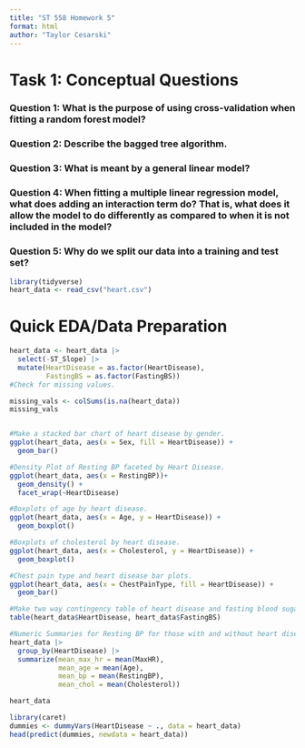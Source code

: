 ```yaml
---
title: "ST 558 Homework 5"
format: html
author: "Taylor Cesarski"
---
```


# Task 1: Conceptual Questions
### Question 1: What is the purpose of using cross-validation when fitting a random forest model?

### Question 2: Describe the bagged tree algorithm.

### Question 3: What is meant by a general linear model?

### Question 4: When fitting a multiple linear regression model, what does adding an interaction term do? That is, what does it allow the model to do differently as compared to when it is not included in the model?

### Question 5: Why do we split our data into a training and test set?


```r
library(tidyverse)
heart_data <- read_csv("heart.csv")
```

# Quick EDA/Data Preparation

```r
heart_data <- heart_data |>
  select(-ST_Slope) |>
  mutate(HeartDisease = as.factor(HeartDisease),
         FastingBS = as.factor(FastingBS))
#Check for missing values.

missing_vals <- colSums(is.na(heart_data))
missing_vals


#Make a stacked bar chart of heart disease by gender.
ggplot(heart_data, aes(x = Sex, fill = HeartDisease)) +
  geom_bar()

#Density Plot of Resting BP faceted by Heart Disease.
ggplot(heart_data, aes(x = RestingBP))+
  geom_density() +
  facet_wrap(~HeartDisease)

#Boxplots of age by heart disease.
ggplot(heart_data, aes(x = Age, y = HeartDisease)) +
  geom_boxplot()

#Boxplots of cholesterol by heart disease.
ggplot(heart_data, aes(x = Cholesterol, y = HeartDisease)) +
  geom_boxplot()

#Chest pain type and heart disease bar plots.
ggplot(heart_data, aes(x = ChestPainType, fill = HeartDisease)) +
  geom_bar()

#Make two way contingency table of heart disease and fasting blood sugar.
table(heart_data$HeartDisease, heart_data$FastingBS)

#Numeric Summaries for Resting BP for those with and without heart disease.
heart_data |>
  group_by(HeartDisease) |>
  summarize(mean_max_hr = mean(MaxHR),
            mean_age = mean(Age),
            mean_bp = mean(RestingBP),
            mean_chol = mean(Cholesterol))

heart_data

library(caret)
dummies <- dummyVars(HeartDisease ~ ., data = heart_data)
head(predict(dummies, newdata = heart_data))

```



